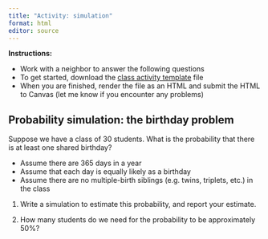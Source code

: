 ```yaml
---
title: "Activity: simulation"
format: html
editor: source
---
```


**Instructions:** 

* Work with a neighbor to answer the following questions 
* To get started, download the [class activity template](https://sta279-f25.github.io/class_activities/ca_12_template.qmd) file
* When you are finished, render the file as an HTML and submit the HTML to Canvas (let me know if you encounter any problems)

## Probability simulation: the birthday problem

Suppose we have a class of 30 students. What is the probability that there is at least one shared birthday?

* Assume there are 365 days in a year
* Assume that each day is equally likely as a birthday
* Assume there are no multiple-birth siblings (e.g. twins, triplets, etc.) in the class

1. Write a simulation to estimate this probability, and report your estimate.


2. How many students do we need for the probability to be approximately 50%?





